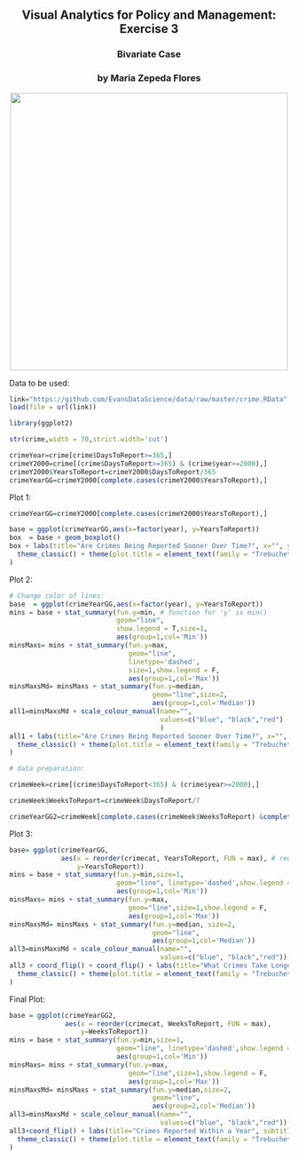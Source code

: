 <br> 
<center>
## Visual Analytics for Policy and Management: Exercise 3

### Bivariate Case 

### by Maria Zepeda Flores
</center>
<center><img src="http://i.imgur.com/sSaOozN.png" width="500"></center>

Data to be used:

```r
link="https://github.com/EvansDataScience/data/raw/master/crime.RData"
load(file = url(link))
```


```r
library(ggplot2)                           
```

```r
str(crime,width = 70,strict.width='cut')
```

```r
crimeYear=crime[crime$DaysToReport>=365,]
crimeY2000=crime[(crime$DaysToReport>=365) & (crime$year>=2000),]
crimeY2000$YearsToReport=crimeY2000$DaysToReport/365
crimeYearGG=crimeY2000[complete.cases(crimeY2000$YearsToReport),]
```

Plot 1: 

```r
crimeYearGG=crimeY2000[complete.cases(crimeY2000$YearsToReport),]

base = ggplot(crimeYearGG,aes(x=factor(year), y=YearsToReport)) 
box  = base + geom_boxplot()
box + labs(title="Are Crimes Being Reported Sooner Over Time?", x="", y="Years to Report", caption = "Source: Seattle Open Data Portal")+
  theme_classic() + theme(plot.title = element_text(family = "Trebuchet MS", color="#666666", face="bold", size=20, hjust=.5), plot.subtitle = element_text(size = 14, hjust = 0.5),
)
```

Plot 2: 

```r
# Change color of lines:
base  = ggplot(crimeYearGG,aes(x=factor(year), y=YearsToReport))
mins = base + stat_summary(fun.y=min, # function for 'y' is min()
                           geom="line",
                           show.legend = T,size=1,
                           aes(group=1,col='Min'))
minsMaxs= mins + stat_summary(fun.y=max,
                              geom="line",
                              linetype='dashed',
                              size=1,show.legend = F,
                              aes(group=1,col='Max'))
minsMaxsMd= minsMaxs + stat_summary(fun.y=median,
                                    geom="line",size=2,
                                    aes(group=1,col='Median'))
all1=minsMaxsMd + scale_colour_manual(name="",
                                      values=c("blue", "black","red")
                                      )
all1 + labs(title="Are Crimes Being Reported Sooner Over Time?", x="", y="Years to Report", caption = "Source: Seattle Open Data Portal")+
  theme_classic() + theme(plot.title = element_text(family = "Trebuchet MS", color="#666666", face="bold", size=20, hjust=.5), plot.subtitle = element_text(size = 12, hjust = 0.5),
)
```


```r
# data preparation:

crimeWeek=crime[(crime$DaysToReport<365) & (crime$year>=2000),]

crimeWeek$WeeksToReport=crimeWeek$DaysToReport/7

crimeYearGG2=crimeWeek[complete.cases(crimeWeek$WeeksToReport) &complete.cases(crimeWeek$crimecat),]

```


Plot 3: 

```r
base= ggplot(crimeYearGG,
             aes(x = reorder(crimecat, YearsToReport, FUN = max), # reorder!
                 y=YearsToReport)) 
mins = base + stat_summary(fun.y=min,size=1,
                           geom="line", linetype='dashed',show.legend = T,
                           aes(group=1,col='Min'))
minsMaxs= mins + stat_summary(fun.y=max,
                              geom="line",size=1,show.legend = F,
                              aes(group=1,col='Max'))
minsMaxsMd= minsMaxs + stat_summary(fun.y=median, size=2,
                                    geom="line",
                                    aes(group=1,col='Median'))
all3=minsMaxsMd + scale_colour_manual(name="",
                                      values=c("blue", "black","red"))
all3 + coord_flip() + coord_flip() + labs(title="What Crimes Take Longest to Report?", x="", y="Years to Report", caption = "Source: Seattle Open Data Portal")+
  theme_classic() + theme(plot.title = element_text(family = "Trebuchet MS", color="#666666", face="bold", size=24, hjust=.5), plot.subtitle = element_text(size = 12, hjust = 0.5),
)
```

Final Plot:

```r
base = ggplot(crimeYearGG2,
              aes(x = reorder(crimecat, WeeksToReport, FUN = max),
                  y=WeeksToReport)) 
mins = base + stat_summary(fun.y=min,size=1,
                           geom="line", linetype='dashed',show.legend = F,
                           aes(group=1,col='Min'))
minsMaxs= mins + stat_summary(fun.y=max,
                              geom="line",size=1,show.legend = F,
                              aes(group=1,col='Max'))
minsMaxsMd= minsMaxs + stat_summary(fun.y=median,size=2,
                                    geom="line",
                                    aes(group=2,col='Median'))
all3=minsMaxsMd + scale_colour_manual(name="",
                                      values=c("blue", "black","red"))
all3+coord_flip() + labs(title="Crimes Reported Within a Year", subtitle="What Crimes Take Longest to Report?", x="", y="Weeks to Report", caption = "Source: Seattle Open Data Portal")+
  theme_classic() + theme(plot.title = element_text(family = "Trebuchet MS", color="#666666", face="bold", size=24, hjust=.5), plot.subtitle = element_text(size = 14, hjust = 0.5),
)
```
